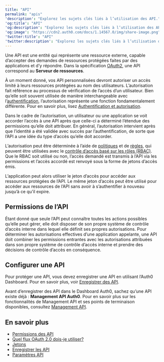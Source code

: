 ```yaml
---
title: "API"
permalink: "apis"
'description': "Explorez les sujets clés liés à l’utilisation des API."
'og:title': "API"
'og:description': "Explorez les sujets clés liés à l’utilisation des API."
'og:image': "https://cdn2.auth0.com/docs/1.14567.0/img/share-image.png"
'twitter:title': "API"
'twitter:description': "Explorez les sujets clés liés à l’utilisation des API."
---
```


Une API est une entité qui représente une ressource externe, capable d’accepter des demandes de ressources protégées faites par des applications et d’y répondre. Dans la spécification [OAuth2](https://tools.ietf.org/html/rfc6749), une API correspond au **Serveur de ressources**.

À un moment donné, vos API personnalisées devront autoriser un accès limité à leurs ressources protégées au nom des utilisateurs. L’autorisation fait référence au processus de vérification de l’accès d’un utilisateur. Bien qu’elle soit souvent utilisée de manière interchangeable avec l’[authentification](/docs/fr-ca/authenticate), l’autorisation représente une fonction fondamentalement différente. Pour en savoir plus, lisez [Authentification et autorisation](/docs/fr-ca/get-started/identity-fundamentals/authentication-and-authorization).

Dans le cadre de l’autorisation, un utilisateur ou une application se voit accorder l’accès à une API après que celle-ci a déterminé l’étendue des permissions qu’elle doit attribuer. En général, l’autorisation intervient après que l’identité a été validée avec succès par l’authentification, de sorte que l’API a une idée du type d’accès qu’elle doit accorder.

L’autorisation peut être déterminée à l’aide de [politiques](/docs/fr-ca/manage-users/access-control/authorization-policies) et de [règles](/docs/fr-ca/manage-users/access-control/rules-for-authorization-policies), qui peuvent être utilisées avec le [contrôle d’accès basé sur les rôles (RBAC)](/docs/fr-ca/manage-users/access-control/rbac). Que le RBAC soit utilisé ou non, l’accès demandé est transmis à l’API via les permissions et l’accès accordé est renvoyé sous la forme de jetons d’accès émis.

L’application peut alors utiliser le jeton d’accès pour accéder aux ressources protégées de l’API. Le même jeton d’accès peut être utilisé pour accéder aux ressources de l’API sans avoir à s’authentifier à nouveau jusqu’à ce qu’il expire.

## Permissions de l’API

Étant donné que seule l’API peut connaître toutes les actions possibles qu’elle peut gérer, elle doit disposer de son propre système de contrôle d’accès interne dans lequel elle définit ses propres autorisations. Pour déterminer les autorisations effectives d’une application appelante, une API doit combiner les permissions entrantes avec les autorisations attribuées dans son propre système de contrôle d’accès interne et prendre des décisions de contrôle d’accès en conséquence.

## Configurer une API

Pour protéger une API, vous devez enregistrer une API en utilisant l’<Tooltip href="/docs/fr-ca/glossary?term=auth0-dashboard" tip="Auth0 Dashboard
Principal produit d’Auth0 pour configurer vos services." cta="Voir le glossaire">Auth0 Dashboard</Tooltip>. Pour en savoir plus, voir [Enregistrer des API](/docs/fr-ca/get-started/auth0-overview/set-up-apis).

<Callout icon="file-lines" color="#0EA5E9" iconType="regular">

Avant d’enregistrer des API dans le Dashboard Auth0, sachez qu’une API existe déjà : **Management API Auth0**. Pour en savoir plus sur les fonctionnalités de Management API et ses points de terminaison disponibles, consultez [Management API](/docs/fr-ca/api/management/v2).

</Callout>

## En savoir plus

* [Permissions des API](/docs/fr-ca/get-started/apis/scopes/api-scopes)
* [Quel flux OAuth 2.0 dois-je utiliser?](/docs/fr-ca/get-started/authentication-and-authorization-flow/which-oauth-2-0-flow-should-i-use)
* [Jetons](/docs/fr-ca/secure/tokens)
* [Enregistrer les API](/docs/fr-ca/get-started/auth0-overview/set-up-apis)
* [Paramètres API](/docs/fr-ca/get-started/apis/api-settings)